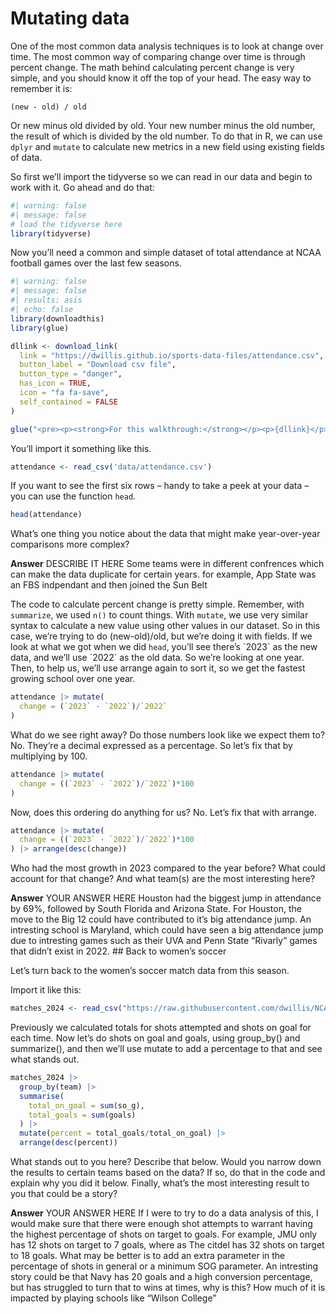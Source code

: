 # Mutating data

One of the most common data analysis techniques is to look at change over time. The most common way of comparing change over time is through percent change. The math behind calculating percent change is very simple, and you should know it off the top of your head. The easy way to remember it is:

`(new - old) / old`

Or new minus old divided by old. Your new number minus the old number, the result of which is divided by the old number. To do that in R, we can use `dplyr` and `mutate` to calculate new metrics in a new field using existing fields of data.

So first we'll import the tidyverse so we can read in our data and begin to work with it. Go ahead and do that:

```r
#| warning: false
#| message: false
# load the tidyverse here
library(tidyverse)

```

Now you'll need a common and simple dataset of total attendance at NCAA football games over the last few seasons.

```r
#| warning: false
#| message: false
#| results: asis
#| echo: false
library(downloadthis)
library(glue)

dllink <- download_link(
  link = "https://dwillis.github.io/sports-data-files/attendance.csv",
  button_label = "Download csv file",
  button_type = "danger",
  has_icon = TRUE,
  icon = "fa fa-save",
  self_contained = FALSE
)

glue("<pre><p><strong>For this walkthrough:</strong></p><p>{dllink}</p></pre>")

```

You'll import it something like this.

```r
attendance <- read_csv('data/attendance.csv')
```

If you want to see the first six rows -- handy to take a peek at your data -- you can use the function `head`.

```r
head(attendance)
```

What's one thing you notice about the data that might make year-over-year comparisons more complex?

**Answer** DESCRIBE IT HERE
Some teams were in different confrences which can make the data duplicate for certain years. for example, App State was an FBS indpendant and then joined the Sun Belt

The code to calculate percent change is pretty simple. Remember, with `summarize`, we used `n()` to count things. With `mutate`, we use very similar syntax to calculate a new value using other values in our dataset. So in this case, we're trying to do (new-old)/old, but we're doing it with fields. If we look at what we got when we did `head`, you'll see there's \`2023\` as the new data, and we'll use \`2022\` as the old data. So we're looking at one year. Then, to help us, we'll use arrange again to sort it, so we get the fastest growing school over one year.

```r
attendance |> mutate(
  change = (`2023` - `2022`)/`2022`
) 
```

What do we see right away? Do those numbers look like we expect them to? No. They're a decimal expressed as a percentage. So let's fix that by multiplying by 100.

```r
attendance |> mutate(
  change = ((`2023` - `2022`)/`2022`)*100
) 
```

Now, does this ordering do anything for us? No. Let's fix that with arrange.

```r
attendance |> mutate(
  change = ((`2023` - `2022`)/`2022`)*100
) |> arrange(desc(change))
```

Who had the most growth in 2023 compared to the year before? What could account for that change? And what team(s) are the most interesting here?

**Answer** YOUR ANSWER HERE
Houston had the biggest jump in attendance by 69%, followed by South Florida and Arizona State. For Houston, the move to the Big 12 could have contributed to it's big attendance jump. An intresting school is Maryland, which could have seen a big attendance jump due to intresting games such as their UVA and Penn State "Rivarly" games that didn't exist in 2022. 
## Back to women's soccer

Let's turn back to the women's soccer match data from this season.

Import it like this:

```r
matches_2024 <- read_csv("https://raw.githubusercontent.com/dwillis/NCAAWomensSoccerData/main/data/ncaa_womens_soccer_matchstats_2024.csv")
```

Previously we calculated totals for shots attempted and shots on goal for each time. Now let's do shots on goal and goals, using group_by() and summarize(), and then we'll use mutate to add a percentage to that and see what stands out.

```r
matches_2024 |> 
  group_by(team) |> 
  summarise(
    total_on_goal = sum(so_g), 
    total_goals = sum(goals)
  ) |>
  mutate(percent = total_goals/total_on_goal) |> 
  arrange(desc(percent))
```

What stands out to you here? Describe that below. Would you narrow down the results to certain teams based on the data? If so, do that in the code and explain why you did it below. Finally, what's the most interesting result to you that could be a story?

**Answer** YOUR ANSWER HERE
If I were to try to do a data analysis of this, I would make sure that there were enough shot attempts to warrant having the highest percentage of shots on target to goals. For example, JMU only has 12 shots on target to 7 goals, where as The citdel has 32 shots on target to 18 goals. What may be better is to add an extra parameter in the percentage of shots in general or a minimum SOG parameter. An intresting story could be that Navy has 20 goals and a high conversion percentage, but has struggled to turn that to wins at times, why is this? How much of it is impacted by playing schools like "Wilson College" 
